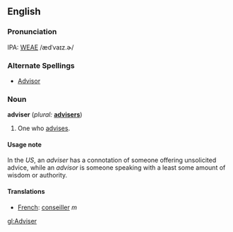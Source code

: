 ==English==

===Pronunciation===
IPA: [[WEAE]] /ædˈvaɪz.ɚ/

===Alternate Spellings===
*[[Advisor]]

===Noun===
'''adviser'''  (''plural:'' '''[[advisers]]''')
# One who [[advises]].

====Usage note====
In the ''US'', an ''adviser'' has a connotation of someone offering unsolicited advice, while an ''advisor'' is someone speaking with a least some amount of wisdom or authority.

====Translations====
*[[French]]: [[conseiller]] ''m''

[[gl:Adviser]]